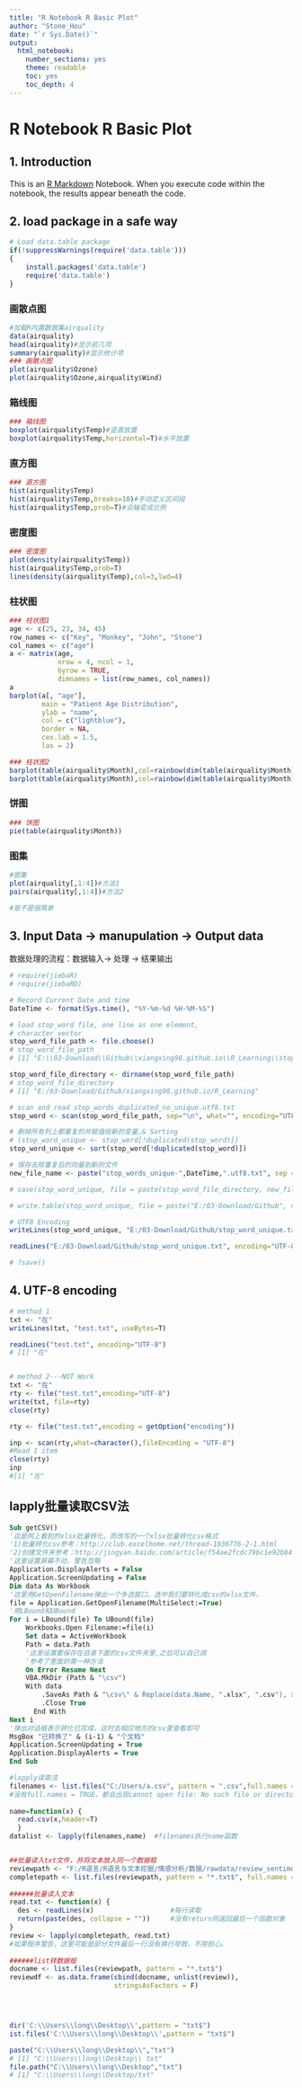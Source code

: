 ```yaml
---
title: "R Notebook R Basic Plot"
author: "Stone_Hou"
date: "`r Sys.Date()`"
output:
  html_notebook:
    number_sections: yes
    theme: readable
    toc: yes
    toc_depth: 4
---
```



# R Notebook R Basic Plot

## 1. Introduction

This is an [R Markdown](http://rmarkdown.rstudio.com) Notebook. When you execute code within the notebook, the results appear beneath the code. 

## 2. load package in a safe way

```r
# Load data.table package
if(!suppressWarnings(require('data.table')))
{
    install.packages('data.table')
    require('data.table')
}

```

### 画散点图
```r
#加载R内置数据集airquality
data(airquality)
head(airquality)#显示前几项
summary(airquality)#显示统计项
### 画散点图
plot(airquality$Ozone)
plot(airquality$Ozone,airquality$Wind)
```

### 箱线图
```r
### 箱线图
boxplot(airquality$Temp)#竖直放置
boxplot(airquality$Temp,horizontal=T)#水平放置
```

### 直方图
```r
### 直方图
hist(airquality$Temp)
hist(airquality$Temp,breaks=10)#手动定义区间段
hist(airquality$Temp,prob=T)#众轴变成比例

```

### 密度图
```r
### 密度图
plot(density(airquality$Temp))
hist(airquality$Temp,prob=T)
lines(density(airquality$Temp),col=3,lwd=4)
```

### 柱状图
```r
### 柱状图1
age <- c(25, 23, 34, 45)
row_names <- c("Key", "Monkey", "John", "Stone")
col_names <- c("age")
a <- matrix(age,
            nrow = 4, ncol = 1,
            byrow = TRUE,
            dimnames = list(row_names, col_names))
a
barplot(a[, "age"],
        main = "Patient Age Distribution",
        ylab = "name",
        col = c("lightblue"),
        border = NA,
        cex.lab = 1.5,
        las = 2)

### 柱状图2
barplot(table(airquality$Month),col=rainbow(dim(table(airquality$Month))))
barplot(table(airquality$Month),col=rainbow(dim(table(airquality$Month))),horiz=T)
```

### 饼图
```r
### 饼图
pie(table(airquality$Month))
```

### 图集
```r
#图集
plot(airquality[,1:4])#方法1
pairs(airquality[,1:4])#方法2

#是不是很简单

```



## 3. Input Data -> manupulation -> Output data

数据处理的流程：数据输入-> 处理 -> 结果输出

```r
# require(jiebaR)
# require(jiebaRD)

# Record Current Date and time
DateTime <- format(Sys.time(), "%Y-%m-%d %H-%M-%S")

# load stop_word file, one line as one element, 
# character vector
stop_word_file_path <- file.choose()
# stop_word_file_path
# [1] "E:\\03-Download\\Github\\xiangxing98.github.io\\R_Learning\\stop_words_duplicated_no_unique.utf8.txt"

stop_word_file_directory <- dirname(stop_word_file_path)
# stop_word_file_directory
# [1] "E:/03-Download/Github/xiangxing98.github.io/R_Learning"

# scan and read stop_words_duplicated_no_unique.utf8.txt
stop_word <- scan(stop_word_file_path, sep="\n", what="", encoding="UTF-8")

# 删掉所有列上都重复的并赋值给新的变量,& Sorting
# (stop_word_unique <- stop_word[!duplicated(stop_word)])
stop_word_unique <- sort(stop_word[!duplicated(stop_word)])

# 保存去除重复后的向量到新的文件
new_file_name <- paste("stop_words_unique-",DateTime,".utf8.txt", sep = "")

# save(stop_word_unique, file = paste(stop_word_file_directory, new_file_name,sep = "/"))

# write.table(stop_word_unique, file = paste("E:/03-Download/Github", new_file_name,sep = "/"), fileEncoding = "UTF-8")

# UTF8 Encoding
writeLines(stop_word_unique, "E:/03-Download/Github/stop_word_unique.txt", useBytes=T)

readLines("E:/03-Download/Github/stop_word_unique.txt", encoding="UTF-8")

# ?save()
```

## 4. UTF-8 encoding

```r
# method 1
txt <- "在"
writeLines(txt, "test.txt", useBytes=T)

readLines("test.txt", encoding="UTF-8")
# [1] "在"


# method 2---NOT Work
txt <- "在"
rty <- file("test.txt",encoding="UTF-8")
write(txt, file=rty)
close(rty)

rty <- file("test.txt",encoding = getOption("encoding"))

inp <- scan(rty,what=character(),fileEncoding = "UTF-8")
#Read 1 item
close(rty)
inp
#[1] "在"
```

## lapply批量读取CSV法 

```vb
Sub getCSV()  
'这是网上看到的xlsx批量转化，而改写的一个xlsx批量转化csv格式  
'1)批量转化csv参考：http://club.excelhome.net/thread-1036776-2-1.html  
'2)创建文件夹参考：http://jingyan.baidu.com/article/f54ae2fcdc79bc1e92b8491f.html  
'这里设置屏幕不动，警告忽略  
Application.DisplayAlerts = False  
Application.ScreenUpdating = False  
Dim data As Workbook  
'这里用GetOpenFilename弹出一个多选窗口，选中我们要转化成csv的xlsx文件，  
file = Application.GetOpenFilename(MultiSelect:=True)  
'用LBound和UBound  
For i = LBound(file) To UBound(file)  
    Workbooks.Open Filename:=file(i)  
    Set data = ActiveWorkbook  
    Path = data.Path  
    '这里设置要保存在目录下面的csv文件夹里,之后可以自己调  
    '参考了里面的第一种方法  
    On Error Resume Next  
    VBA.MkDir (Path & "\csv")  
    With data  
        .SaveAs Path & "\csv\" & Replace(data.Name, ".xlsx", ".csv"), xlCSV  
        .Close True  
      End With  
Next i  
'弹出对话框表示转化已完成，这时去相应地方的csv里查看即可  
MsgBox "已转换了" & (i-1) & "个文档"  
Application.ScreenUpdating = True  
Application.DisplayAlerts = True  
End Sub  
```

```r
#lapply读取法  
filenames <- list.files("C:/Users/a.csv", pattern = ".csv",full.names = TRUE)  #变成list格式  
#没有full.names = TRUE，都会出现cannot open file: No such file or directory  
  
name=function(x) {  
  read.csv(x,header=T)  
  }  
datalist <- lapply(filenames,name)  #filenames执行name函数 


##批量读入txt文件，并将文本放入同一个数据框  
reviewpath <- "F:/R语言/R语言与文本挖掘/情感分析/数据/rawdata/review_sentiment/train2"  
completepath <- list.files(reviewpath, pattern = "*.txt$", full.names = TRUE)  
  
######批量读入文本  
read.txt <- function(x) {  
  des <- readLines(x)                   #每行读取  
  return(paste(des, collapse = ""))     #没有return则返回最后一个函数对象  
}  
review <- lapply(completepath, read.txt)  
#如果程序警告，这里可能是部分文件最后一行没有换行导致，不用担心。  
  
######list转数据框  
docname <- list.files(reviewpath, pattern = "*.txt$")  
reviewdf <- as.data.frame(cbind(docname, unlist(review)),   
                          stringsAsFactors = F) 




dir('C:\\Users\\long\\Desktop\\',pattern = "txt$")  
ist.files('C:\\Users\\long\\Desktop\\',pattern = "txt$")  

paste("C:\\Users\\long\\Desktop\\","txt")  
# [1] "C:\\Users\\long\\Desktop\\ txt"  
file.path("C:\\Users\\long\\Desktop","txt")  
# [1] "C:\\Users\\long\\Desktop/txt"  
```


